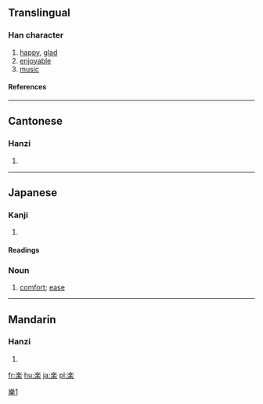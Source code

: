 {{see|樂|乐}}

==Translingual==
===Han character===
{{Han char|rn=75|rad=木|as=09|sn=13|four=|canj=戈人木 (IOD), X戈人木 (XIOD)}}
# [[happy]], [[glad]]
# [[enjoyable]]
# [[music]]
====References====
{{Han ref|kx=0542.191|dkj=15213|dj=0930.200|hdz=80020.140|uh=697D|ud=27005}}

----
==Cantonese==
===Hanzi===
{{yue-hanzi|jyut=ngaau6, lok6, ngok6|y=lok6, ngok6}}
# {{defn|Cantonese}}

----
==Japanese==
===Kanji===
{{ja-kanji|grade=|rs=木09}}
# {{defn|Japanese}} 
====Readings====
{{ja-readings|on=[[がく]] (gaku), [[らく]] (raku), [[ごう]] (gō)|kun=[[たのしい]] (tanoshii), [[たのしむ]] (tanoshimu), [[このむ]] (konomu)}}



===Noun===
{{ja-noun|k|hira=らく|rom=raku}}
#[[comfort]]; [[ease]]

----
==Mandarin==
===Hanzi===
{{cmn-hanzi|pin=[[lè]] (le4), [[luò]] (luo4), [[yào]] (yao4), [[yuè]] (yue4), [[liáo]] (liao2)|wg=le<sup>4</sup>, lo<sup>4</sup>, yao<sup>4</sup>, yüeh<sup>4</sup>}}
# {{defn|Mandarin}}

[[Category:CJKV characters simplified differently in Japan and China|樂1]]

[[fr:楽]]
[[hu:楽]]
[[ja:楽]]
[[pl:楽]]
